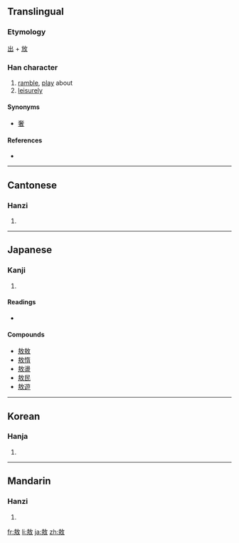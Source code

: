 ==Translingual==

===Etymology===
[[出]] + [[放]]

===Han character===
{{Han char|rn=66|rad=攴|as=07|sn=11|four=4824<sub>0</sub>|canj=土尸人大 (GSOK), 手尸人大 (QSOK)}}

# [[ramble]], [[play]] about
# [[leisurely]]

====Synonyms====
* [[奢]]

====References====
* {{Han ref|kx=0471.140|dkj=13226|dj=0824.010|hdz=21456.130|uh=6556|ud=25942|bh=B1CE|bd=45518}}

----

==Cantonese==

===Hanzi===
{{yue-hanzi|jyut=|y=ngou4}}

# {{defn|Cantonese}}

----

==Japanese==

===Kanji===
{{ja-kanji|grade=|rs=攴07}}

# {{defn|Japanese}}

====Readings====
* {{ja-readings|on=[[ごう]] (gō)|kun=[[あそぶ]] (asobu), [[おごる]] (ogoru)}}

====Compounds====
* [[敖敖]]
* [[敖惰]]
* [[敖盪]]
* [[敖民]]
* [[敖遊]]

----

==Korean==

===Hanja===
{{ko-hanja|hangeul=오|eumhun=|rv=o|mr=o|y=o}}

# {{defn|Korean}}

----

==Mandarin==

===Hanzi===
{{cmn-hanzi|pin=[[áo]] ([[ao2]])|wg=ao<sup>2</sup>}}

# {{defn|Mandarin}}

[[fr:敖]]
[[li:敖]]
[[ja:敖]]
[[zh:敖]]